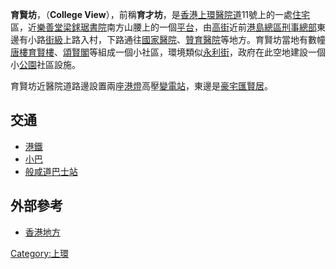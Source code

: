 {{notability unreferenced|time=2010-12-27T04:28:38+00:00}}
'''育賢坊'''，（'''College View'''），前稱'''育才坊'''，是[[香港|香港]][[上環|上環]][[醫院道|醫院道]]11號上的一處[[住宅|住宅]]區，近[[樂善堂梁銶琚書院|樂善堂梁銶琚書院]]南方山腰上的一個[[平台|平台]]，由[[高街|高街]]近前[[港島總區刑事總部|港島總區刑事總部]]東邊有小路[[街級|街級]]上路入村，下路通往[[國家醫院|國家醫院]]、[[贊育醫院|贊育醫院]]等地方。育賢坊當地有數幢[[唐樓|唐樓]][[育賢樓|育賢樓]]、[[頌賢閣|頌賢閣]]等組成一個小社區，環境類似[[永利街|永利街]]，政府在此空地建設一個小[[公園|公園]]社區設施。

育賢坊近醫院道路邊設置兩座[[港燈|港燈]]高壓[[變電站|變電站]]，東邊是[[豪宅|豪宅]][[匯賢居|匯賢居]]。

==交通==
*[[港鐵|港鐵]]
*[[小巴|小巴]]
*[[般咸道|般咸道]][[巴士站|巴士站]]

==外部參考==
*[http://www.hk-place.com/view.php?id=309 香港地方] {{Wayback|url=http://www.hk-place.com/view.php?id=309 |date=20171030181919 }}

[[Category:上環|Category:上環]]